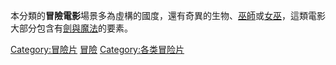 本分類的'''冒險電影'''場景多為虛構的國度，還有奇異的生物、[[巫師|巫師]]或[[女巫|女巫]]，這類電影大部分包含有[[劍與魔法|劍與魔法]]的要素。

{{Catnav|頁面分類|各種主題的頁面分類|類型|电影类型}}
{{Catnav|頁面分類|人文學科|艺术|电影|电影类型}}
{{Catnav|頁面分類|各種主題的頁面分類|類型|电影类型|冒险片}}
{{Catnav|頁面分類|人文學科|艺术|电影|电影类型|冒险片}}
{{Catnav|頁面分類|各種主題的頁面分類|類型|电影类型|奇幻片}}
{{Catnav|頁面分類|人文學科|艺术|电影|电影类型|奇幻片}}
{{Catnav|頁面分類|人文學科|文学|虛構|奇幻|奇幻片}}

[[Category:冒險片|Category:冒險片]]
[[Category:各類型奇幻電影|冒險]]
[[Category:各类冒险片|Category:各类冒险片]]
